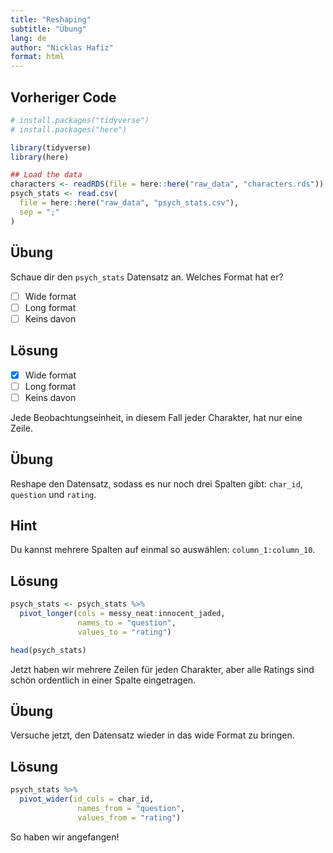```yaml
---
title: "Reshaping"
subtitle: "Übung"
lang: de
author: "Nicklas Hafiz"
format: html
---
```


::: {.callout-caution icon="false" collapse="true"}
## Vorheriger Code

```r
# install.packages("tidyverse")
# install.packages("here")

library(tidyverse)
library(here)

## Load the data
characters <- readRDS(file = here::here("raw_data", "characters.rds"))
psych_stats <- read.csv(
  file = here::here("raw_data", "psych_stats.csv"),
  sep = ";"
)
```
:::

## Übung

Schaue dir den `psych_stats` Datensatz an. Welches Format hat er?

-   [ ] Wide format
-   [ ] Long format
-   [ ] Keins davon



::: {.callout-caution collapse="true"}
## Lösung

-   [x] Wide format
-   [ ] Long format
-   [ ] Keins davon

Jede Beobachtungseinheit, in diesem Fall jeder Charakter, hat nur eine Zeile.
:::

## Übung
Reshape den Datensatz, sodass es nur noch drei Spalten gibt: `char_id`, `question` und `rating`.

::: {.callout-tip collapse="true"}
## Hint

Du kannst mehrere Spalten auf einmal so auswählen: `column_1:column_10`.
:::

::: {.callout-caution collapse="true"}
## Lösung

```r
psych_stats <- psych_stats %>%
  pivot_longer(cols = messy_neat:innocent_jaded, 
               names_to = "question", 
               values_to = "rating")

head(psych_stats)

```

Jetzt haben wir mehrere Zeilen für jeden Charakter, aber alle Ratings sind schön ordentlich in einer Spalte eingetragen.
:::

## Übung

Versuche jetzt, den Datensatz wieder in das wide Format zu bringen. 

::: {.callout-caution collapse="true"}
## Lösung

```r
psych_stats %>%
  pivot_wider(id_cols = char_id, 
               names_from = "question", 
               values_from = "rating")

```

So haben wir angefangen!
:::
